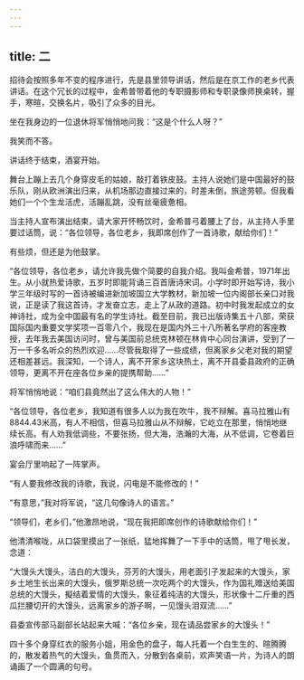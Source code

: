 ```yaml
---
---
---
```

title: 二
---





招待会按照多年不变的程序进行，先是县里领导讲话，然后是在京工作的老乡代表讲话。在这个冗长的过程中，金希普带着他的专职摄影师和专职录像师换桌转，握手，寒暄，交换名片，吸引了众多的目光。

坐在我身边的一位退休将军悄悄地问我：“这是个什么人呀？”

我笑而不答。

讲话终于结束，酒宴开始。

舞台上蹦上去几个身穿皮毛的姑娘，敲打着铁皮鼓。主持人说她们是中国最好的鼓乐队，刚从欧洲演出归来，从机场那边直接过来的，时差未倒，旅途劳顿。但我看她们一个个生龙活虎，活蹦乱跳，没有丝毫疲惫相。

当主持人宣布演出结束，请大家开怀畅饮时，金希普弓着腰上了台，从主持人手里要过话筒，说：“各位领导，各位老乡，我即席创作了一首诗歌，献给你们！”

有些烦，但还是为他鼓掌。

“各位领导，各位老乡，请允许我先做个简要的自我介绍。我叫金希普，1971年出生。从小就热爱诗歌，五岁时即能背诵三百首唐诗宋词。小学时即开始写诗，我小学三年级时写的一首诗被编进新加坡国立大学教材，新加坡一位内阁部长亲口对我说，正是读了我这首诗，才发奋立志，走上了从政的道路。初中时我发起成立的女神诗社，成为全中国最有名的学生诗社。截至目前，我已出版诗集五十八部，荣获国际国内重要文学奖项一百零八个，我现在是国内外三十八所著名学府的客座教授，去年我去美国访问时，曾与美国前总统克林顿在林肯中心同台演讲，受到了一万一千多名听众的热烈欢迎……尽管我取得了一些成绩，但离家乡父老对我的期望还相差甚远。我深知，一个诗人，离不开家乡这块热土，离不开县委县政府的正确领导，更离不开在座各位乡亲的提携帮助……”

将军悄悄地说：“咱们县竟然出了这么伟大的人物！”

“各位领导，各位老乡，我知道有很多人以为我在吹牛，我不辩解。喜马拉雅山有8844.43米高，有人不相信，但喜马拉雅山从不辩解，它屹立在那里，悄悄地继续长高。有人劝我低调些，不要张扬，但大海，浩瀚的大海，从不低调，它卷着巨浪呼啸而来……”

宴会厅里响起了一阵掌声。

“有人要我修改我的诗歌，我说，闪电是不能修改的！”

“有意思，”我对将军说，“这几句像诗人的语言。”

“领导们，老乡们，”他激昂地说，“现在我把即席创作的诗歌献给你们！”

他清清喉咙，从口袋里摸出了一张纸，猛地挥舞了一下手中的话筒，甩了甩长发，念道：

“大馒头大馒头，洁白的大馒头，芬芳的大馒头，用老面引子发起来的大馒头，家乡土地生长出来的大馒头，俄罗斯总统一次吃两个的大馒头，作为国礼赠送给美国总统的大馒头，擬结着爱情的大馒头，象征着纯洁的大馒头，形状像十二斤重的西瓜拦腰切开的大馒头，远离家乡的游子啊，一见馒头泪双流……”

县委宣传部马副部长站起来大喊：“各位乡亲，现在请品尝家乡的大馒头！”

四十多个身穿红衣的服务小姐，用金色的盘子，每人托着一个白生生的、暄腾腾的，散发着热气的大馒头，鱼贯而入，分散到各桌前，欢声笑语一片，为诗人的朗诵画了一个圆满的句号。